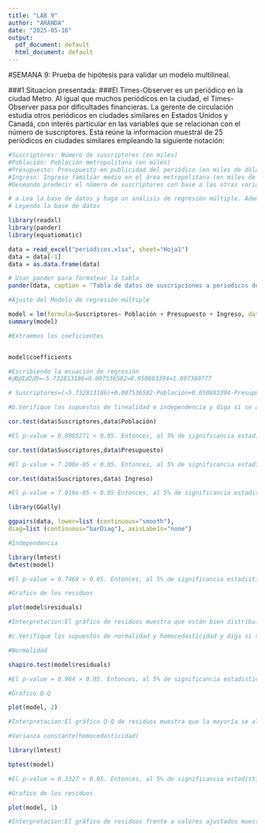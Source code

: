 ```yaml
---
title: "LAB 9"
author: "ARANDA"
date: "2025-05-16"
output:
  pdf_document: default
  html_document: default
---
```




#SEMANA 9: Prueba de hipótesis para validar un modelo multilineal.

###1 Situacion presentada:
###El Times-Observer es un periódico en la ciudad Metro. Al igual que muchos periódicos en la ciudad, el Times-Observer pasa por dificultades financieras. La gerente de circulación estudia otros periódicos en ciudades similares en Estados Unidos y Canadá, con interés particular en las variables que se relacionan con el número de suscriptores. Esta reúne la informacion muestral de 25 periódicos en ciudades similares empleando la siguiente notación:

```r
#Suscriptores: Número de suscriptores (en miles)
#Población: Población metropolitana (en miles)
#Presupuesto: Presupuesto en publicidad del periódico (en miles de dólares)
#Ingreso: Ingreso familiar medio en el área metropolitana (en miles de dólares)
#Deseando predecir el número de suscriptores con base a las otras variables, haga lo siguiente:

# a.Lea la base de datos y haga un análisis de regresión múltiple. Además, escriba la ecuación de regresión.
# Leyendo la base de datos


```

```r
library(readxl)
library(pander)
library(equatiomatic)

data = read_excel("periódicos.xlsx", sheet="Hoja1")
data = data[-1]
data = as.data.frame(data)

# Usar pander para formatear la tabla
pander(data, caption = "Tabla de datos de suscripciones a periodicos de USA y Canada")
```


```r
#Ajuste del Modelo de regresión múltiple
```

```r
model = lm(formula=Suscriptores~ Población + Presupuesto + Ingreso, data=data)
summary(model)
```
```r
#Extraemos los coeficientes


model$coefficients

```

```r
#Escribiendo la ecuación de regresión
#𝛽0𝛽1𝛽2𝛽3=−5.732813186=0.007536582=0.050883394=1.097380777

# Suscriptores=(−5.732813186)+0.007536582⋅Población+0.050883394⋅Presupuesto+(1.097380777)⋅Ingreso

```

```r
#b.Verifique los supuestos de linealidad e independencia y diga si se aceptan o rechazan las hipótesis nula Ho.
```


```r
cor.test(data$Suscriptores,data$Población)

```


```r
#El p-value = 0.0005271 < 0.05. Entonces, al 5% de significancia estadistica se rechaza la Ho de que No existe correlacion entre Suscriptores y Población. Es decir, se acepta la hipotesis alternativa H1 de que existe correlacion.
```
```r
cor.test(data$Suscriptores,data$Presupuesto)

```


```r
#El p-value = 7.208e-05 < 0.05. Entonces, al 5% de significancia estadistica se rechaza la Ho de que No existe correlacion entre Suscriptores y Presupuesto. Es decir, se acepta la hipotesis alternativa H1 de que existe correlacion.


```


```r
cor.test(data$Suscriptores,data$ Ingreso)

```


```r
#El p-value = 7.016e-05 < 0.05 Entonces, al 5% de significancia estadistica se rechaza la Ho de que No existe correlacion entre Suscriptores e Ingreso. Es decir, se acepta la hipotesis alternativa H1 de que existe correlacion.

```

```r
library(GGally)

ggpairs(data, lower=list (continuous="smooth"),
diag=list (continuous="barDiag"), axisLabe1s="none")
```


```r
#Independencia

```


```r
library(lmtest)
dwtest(model)
```


```r
#El p-value = 0.7468 > 0.05. Entonces, al 5% de significancia estadistica, NO se rechaza la hipotesis nula Ho, de que No existe autocorrelacion. Es decir, NO existe autocorrelacion entre los residuos.
```

```r
#Grafico de los residuos
```

```r
plot(model$residuals)

```


```r
#Interpretacion:El gráfico de residuos muestra que están bien distribuidos y no presentan patrones, lo que indica que los errores son independientes. No hay tendencias ni agrupamientos que sugieran problemas, aunque algunos puntos extremos podrían ser valores atípicos. En general, la aleatoriedad de los residuos sugiere que el modelo es adecuado en cuanto a la independencia de los errores.
```

```r
#c.Verifique los supuestos de normalidad y homocedasticidad y diga si se aceptan o rechazan las hipótesis nula Ho.
```


```r
#Normalidad
```

```r
shapiro.test(model$residuals)

```


```r
#El p-value = 0.964 > 0.05. Entonces, al 5% de significancia estadistica, NO se rechaza la hipotesis nula Ho, de que los residuos se distribuyen normalmente. Es decir, los residuos siguen una distribuyen normal.
```

```r
#Gráfico Q-Q
```

```r
plot(model, 2)

```
```r
#Interpretacion:El gráfico Q-Q de residuos muestra que la mayoría se alinean con la línea diagonal, lo que sugiere una distribución normal. Sin embargo, hay algunas observaciones (8, 17 y 16) que se desvían, indicando posibles valores atípicos. En general, la normalidad de los residuos es aceptable, aunque hay ligeras desviaciones en los extremos que merecen ser investigadas.
```

```r
#Varianza constante(homocedasticidad)
```

```r
library(lmtest)

bptest(model)
```
```r
#El p-value = 0.3327 > 0.05. Entonces, al 5% de significancia estadistica, NO se rechaza la hipotesis nula Ho, de que los residuos tienen varianza constante.Es decir, los residuos poseen una varianza constante.
```

```r
#Grafico de los residuos
```

```r
plot(model, 1)

```

```r
#Interpretacion:El gráfico de residuos frente a valores ajustados muestra una distribución aleatoria de los residuos alrededor de cero, lo que indica que no hay patrones sistemáticos y sugiere que el modelo lineal es adecuado. Sin embargo, hay algunos puntos (8, 16 y 17) que se desvían, lo que puede señalar valores atípicos que necesitan más análisis. En general, la línea de suavizado (en rojo) se mantiene bastante plana, apoyando la homocedasticidad de los residuos.
```







































































